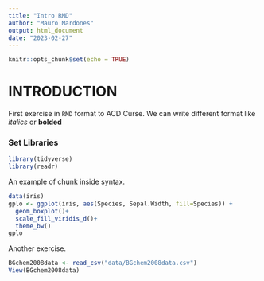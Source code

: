 ```yaml
---
title: "Intro RMD"
author: "Mauro Mardones"
output: html_document
date: "2023-02-27"
---
```


```r
knitr::opts_chunk$set(echo = TRUE)
```

# INTRODUCTION

First exercise in `RMD` format to ACD Curse. We can write different format like *italics* or **bolded**

### Set Libraries 

```r
library(tidyverse)
library(readr)
```


An example of chunk inside syntax.

```r
data(iris)
gplo <- ggplot(iris, aes(Species, Sepal.Width, fill=Species)) +
  geom_boxplot()+
  scale_fill_viridis_d()+
  theme_bw()
gplo

```
Another exercise.

```r
BGchem2008data <- read_csv("data/BGchem2008data.csv")
View(BGchem2008data)
```

